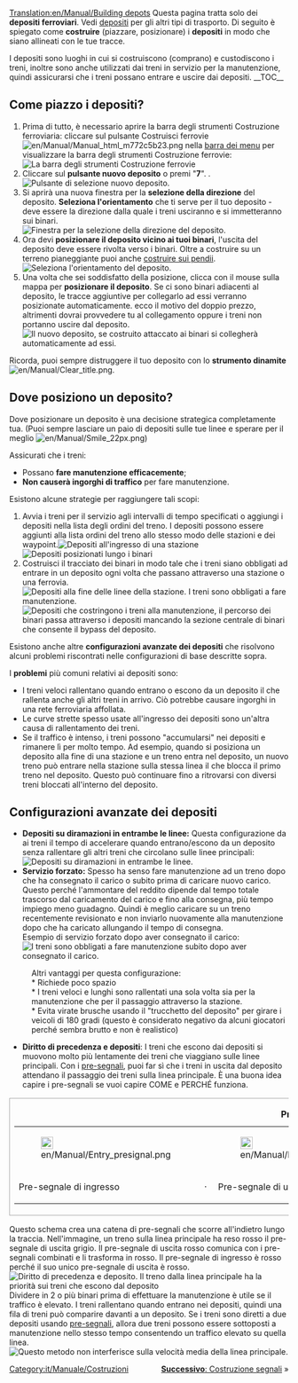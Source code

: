 [[Translation:en/Manual/Building depots]]
{{it/Manuale/Tutorial/MenuT}}
Questa pagina tratta solo dei '''depositi ferroviari'''. Vedi [[it/Manuale/Depositi|depositi]] per gli altri tipi di trasporto. Di seguito è spiegato come '''costruire''' (piazzare, posizionare) i '''depositi''' in modo che siano allineati con le tue tracce.

I depositi sono luoghi in cui si costruiscono (comprano) e custodiscono i treni, inoltre sono anche utilizzati dai treni in servizio per la manutenzione, quindi assicurarsi che i treni possano entrare e uscire dai depositi.
__TOC__
== Come piazzo i depositi? ==
#Prima di tutto, è necessario aprire la barra degli strumenti Costruzione ferroviaria: cliccare sul pulsante Costruisci ferrovie [[File:en/Manual/Manual html m772c5b23.png]] nella [[it/Manuale/Interfaccia del gioco#la-barra-dei-menu|barra dei menu]] per visualizzare la barra degli strumenti Costruzione ferrovie: <br/> [[File:it/Manual/Railroad Construction.png|none|frame|La barra degli strumenti Costruzione ferrovie]]
#Cliccare sul '''pulsante nuovo deposito''' o premi "'''7'''". . <br/> [[File:it/Manual/New depot.png|none|frame|Pulsante di selezione nuovo deposito.]]
# Si aprirà una nuova finestra per la '''selezione della direzione''' del deposito. '''Seleziona l'orientamento''' che ti serve per il tuo deposito - deve essere la direzione dalla quale i treni usciranno e si immetteranno sui binari. <br/> [[File:it/Manual/Depot direction.png|none|frame|Finestra per la selezione della direzione del deposito.]]
#Ora devi '''posizionare il deposito vicino ai tuoi binari''', l'uscita del deposito deve essere rivolta verso i binari. Oltre a costruire su un terreno pianeggiante puoi anche [[it/Archive/Manual/Settings/Costruire sui pendii|costruire sui pendii]]. <br/> [[File:it/Manual/Posizionamento deposito ferroviario.png|none|frame|Seleziona l'orientamento del deposito.]]
# Una volta che sei soddisfatto della posizione, clicca con il mouse sulla mappa per '''posizionare il deposito '''. Se ci sono binari adiacenti al deposito, le tracce aggiuntive per collegarlo ad essi verranno posizionate automaticamente. ecco il motivo del doppio prezzo, altrimenti dovrai provvedere tu al collegamento oppure i treni non portanno uscire dal deposito.[[File:it/Manual/Deposito ferroviario appena posato.png|none|frame|Il nuovo deposito, se costruito attaccato ai binari si collegherà automaticamente ad essi.]]

Ricorda, puoi sempre distruggere il tuo deposito con lo '''strumento dinamite''' [[File:en/Manual/Clear title.png]].

== Dove posiziono un deposito? ==
Dove posizionare un deposito è una decisione strategica completamente tua. (Puoi sempre lasciare un paio di depositi sulle tue linee e sperare per il meglio [[File:en/Manual/Smile 22px.png]])

Assicurati che i treni:
* Possano '''fare manutenzione efficacemente''';
*  '''Non causerà ingorghi di traffico''' per fare manutenzione.

Esistono alcune strategie per raggiungere tali scopi:
#Avvia i treni per il servizio agli intervalli di tempo specificati o aggiungi i depositi nella lista degli ordini del treno. I depositi possono essere aggiunti alla lista ordini del treno allo stesso modo delle stazioni e dei waypoint.[[File:en/Manual/Depot at station entrance.png|none|frame|Depositi all'ingresso di una stazione]][[File:en/Manual/Depots-basic.png|none|frame|Depositi posizionati lungo i binari]]
# Costruisci il tracciato dei binari in modo tale che i treni siano obbligati ad entrare in un deposito ogni volta che passano attraverso una stazione o una ferrovia.[[File:en/Manual/Depot end of station.png|none|frame|Depositi alla fine delle linee della stazione. I treni sono obbligati a fare manutenzione.]][[File:en/Manual/Depots-forced.png|none|frame|Depositi che costringono i treni alla manutenzione, il percorso dei binari passa attraverso i depositi mancando la sezione centrale di binari che consente il bypass del deposito.]]

Esistono anche altre '''configurazioni avanzate dei depositi''' che risolvono alcuni problemi riscontrati nelle configurazioni di base descritte sopra.

I '''problemi''' più comuni relativi ai depositi sono:
* I treni veloci rallentano quando entrano o escono da un deposito il che rallenta anche gli altri treni in arrivo. Ciò potrebbe causare ingorghi in una rete ferroviaria affollata.
* Le curve strette spesso usate all'ingresso dei depositi sono un'altra causa di rallentamento dei treni.
* Se il traffico è intenso, i treni possono "accumularsi" nei depositi e rimanere lì per molto tempo. Ad esempio, quando si posiziona un deposito alla fine di una stazione e un treno entra nel deposito, un nuovo treno può entrare nella stazione sulla stessa linea il che blocca il primo treno nel deposito. Questo può continuare fino a ritrovarsi con diversi treni bloccati all'interno del deposito.

== Configurazioni avanzate dei depositi ==
* '''Depositi su diramazioni in entrambe le linee:''' Questa configurazione da ai treni il tempo di accelerare quando entrano/escono da un deposito senza rallentare gli altri treni che circolano sulle linee principali:<br/>[[File:en/Manual/Depots-at-both-lines.png|none|frame|Depositi su diramazioni in entrambe le linee.]]
* '''Servizio forzato:''' Spesso ha senso fare manutenzione ad un treno dopo che ha consegnato il carico o subito prima di caricare nuovo carico. Questo perché l'ammontare del reddito dipende dal tempo totale trascorso dal caricamento del carico e fino alla consegna, più tempo impiego meno guadagno. Quindi è meglio caricare su un treno recentemente revisionato e non inviarlo nuovamente alla manutenzione dopo che ha caricato allungando il tempo di consegna.<br/>Esempio di servizio forzato dopo aver consegnato il carico:<br/>[[File:it/Manual/Unload-then-service.png|none|frame|I treni sono obbligati a fare manutenzione subito dopo aver consegnato il carico.]]
: Altri vantaggi per questa configurazione:
: * Richiede poco spazio
: * I treni veloci e lunghi sono rallentati una sola volta sia per la manutenzione che per il passaggio attraverso la stazione.
: * Evita virate brusche usando il "trucchetto del deposito" per girare i veicoli di 180 gradi (questo è considerato negativo da alcuni giocatori perché sembra brutto e non è realistico)
*'''Diritto di precedenza e depositi''': I treni che escono dai depositi si muovono molto più lentamente dei treni che viaggiano sulle linee principali. Con i [[it/Manuale/Segnali#pre-segnali|pre-segnali]], puoi far sì che i treni in uscita dal deposito attendano il passaggio dei treni sulla linea principale. È una buona idea capire i pre-segnali se vuoi capire COME e PERCHÉ funziona.
{|
|style="border: 1px solid darkgray;"|
{| align="center"
|+'''Pre-segnali'''
|- align="center"
|style="border: none;"|[[File:en/Manual/Entry presignal.png|22px]]
|style="border: none;"|
|style="border: none;"|[[File:en/Manual/Exit presignal.png|22px]]
|style="border: none;"|
|style="border: none;"|[[File:en/Manual/Combo presignal.png|22px]]
|- align="center"
|style="border: none;"|Pre-segnale di ingresso
|style="border: none;"|&nbsp;&middot;&nbsp;
|style="border: none;"|Pre-segnale di uscita
|style="border: none;"|&nbsp;&middot;&nbsp;
|style="border: none;"|Pre-segnale combinato
|}
|}
Questo schema crea una catena di pre-segnali che scorre all'indietro lungo la traccia. Nell'immagine, un treno sulla linea principale ha reso rosso il pre-segnale di uscita grigio. Il pre-segnale di uscita rosso comunica con i pre-segnali combinati e li trasforma in rosso. Il pre-segnale di ingresso è rosso perché il suo unico pre-segnale di uscita è rosso.<br/>[[File:en/Manual/Right-of-way depot.png|none|frame|Diritto di precedenza e deposito. Il treno dalla linea principale ha la priorità sui treni che escono dal deposito]]
Dividere in 2 o più binari prima di effettuare la manutenzione è utile se il traffico è elevato. I treni rallentano quando entrano nei depositi, quindi una fila di treni può comparire davanti a un deposito. Se i treni sono diretti a due depositi usando [[it/Manuale/Segnali#Pre-segnali|pre-segnali]], allora due treni possono essere sottoposti a manutenzione nello stesso tempo consentendo un traffico elevato su quella linea.<br/>[[File:en/Manual/Split-before-servicing.png|none|frame|Questo metodo non interferisce sulla velocità media della linea principale.]]

<span style="float: right">[[it/Manuale/Costruzione segnali|'''Successivo''': Costruzione segnali]] &raquo;</span>

[[Category:it/Manuale/Costruzioni]]